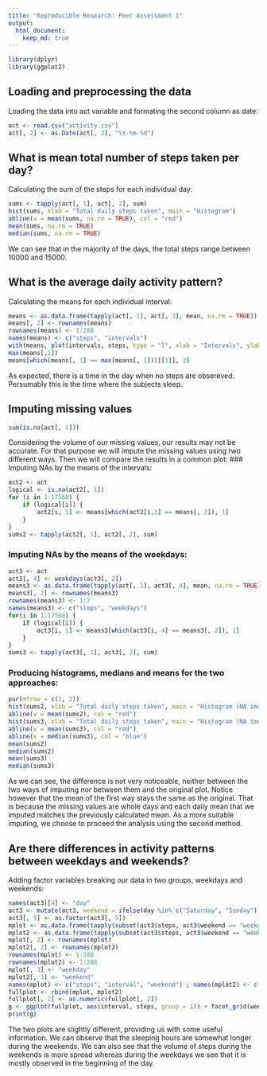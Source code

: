 ```yaml
---
title: "Reproducible Research: Peer Assessment 1"
output: 
  html_document:
    keep_md: true
---
```


```r
library(dplyr)
library(ggplot2)
```

## Loading and preprocessing the data
Loading the data into act variable and formating the second column as date:
```r
act <- read.csv("activity.csv")
act[, 2] <- as.Date(act[, 2], "%Y-%m-%d")
```

## What is mean total number of steps taken per day?
Calculating the sum of the steps for each individual day:
```r
sums <- tapply(act[, 1], act[, 2], sum)
hist(sums, xlab = "Total daily steps taken", main = "Histogram")
abline(v = mean(sums, na.rm = TRUE), col = "red")
mean(sums, na.rm = TRUE)
median(sums, na.rm = TRUE)
```
We can see that in the majority of the days, the total steps range between 10000 and 15000.

## What is the average daily activity pattern?
Calculating the means for each individual interval:
```r
means <- as.data.frame(tapply(act[, 1], act[, 3], mean, na.rm = TRUE))
means[, 2] <- rownames(means)
rownames(means) <- 1:288
names(means) <- c("steps", "intervals")
with(means, plot(intervals, steps, type = "l", xlab = "Intervals", ylab = "Average number of steps", main = "Daily pattern"))
max(means[,1])
means[which(means[, 1] == max(means[, 1]))[[1]], 2]
```
As expected, there is a time in the day when no steps are obsereved. Persumably this is the time where the subjects sleep.

## Imputing missing values
```r
sum(is.na(act[, 1]))
```
Considering the volume of our missing values, our results may not be accurate. For that purpose we will impute the missing values using two different ways. Then we will compare the results in a common plot:
### Imputing NAs by the means of the intervals:

```r
act2 <- act
logical <- is.na(act2[, 1])
for (i in 1:17568) {
    if (logical[i]) {
        act2[i, 1] <- means[which(act2[i,3] == means[, 2]), 1]
    }
}
sums2 <- tapply(act2[, 1], act2[, 2], sum)
```

### Imputing NAs by the means of the weekdays:

```r
act3 <- act
act3[, 4] <- weekdays(act3[, 2])
means3 <- as.data.frame(tapply(act[, 1], act3[, 4], mean, na.rm = TRUE))
means3[, 2] <- rownames(means3)
rownames(means3) <- 1:7
names(means3) <- c("steps", "weekdays")
for(i in 1:17568) {
    if (logical[i]) {
        act3[i, 1] <- means3[which(act3[i, 4] == means3[, 2]), 1]
    }
}
sums3 <- tapply(act3[, 1], act3[, 2], sum)
```
 
### Producing histograms, medians and means for the two approaches:

```r
par(mfrow = c(1, 2))
hist(sums2, xlab = "Total daily steps taken", main = "Histogram (NA imuted by inter)")
abline(v = mean(sums2), col = "red")
hist(sums3, xlab = "Total daily steps taken", main = "Histogram (NA imuted by day)")
abline(v = mean(sums3), col = "red")
abline(v = median(sums3), col = "blue")
mean(sums2)
median(sums2)
mean(sums3)
median(sums3)
```
As we can see, the difference is not very noticeable, neither between the two ways of imputing nor between them and the original plot. Notice however that the mean of the first way stays the same as the original. That is because the missing values are whole days and each daily mean that we imputed matches the previously calculated mean. As a more suitable imputing, we choose to proceed the analysis using the second method.

## Are there differences in activity patterns between weekdays and weekends?
Adding factor variables breaking our data in two groups, weekdays and weekends:
```r
names(act3)[4] <- "day"
act3 <- mutate(act3, weekend = ifelse(day %in% c("Saturday", "Sunday"), "weekend", "weekday"))
act3[, 5] <- as.factor(act3[, 5])
mplot <- as.data.frame(tapply(subset(act3$steps, act3$weekend == "weekday"), subset(act3$interval, act3$weekend == "weekday"), mean))
mplot2 <- as.data.frame(tapply(subset(act3$steps, act3$weekend == "weekend"), subset(act3$interval, act3$weekend == "weekend"), mean))
mplot[, 2] <- rownames(mplot)
mplot2[, 2] <- rownames(mplot2)
rownames(mplot) <- 1:288
rownames(mplot2) <- 1:288
mplot[, 3] <- "weekday"
mplot2[, 3] <- "weekend"
names(mplot) <- c("steps", "interval", "weekend") ; names(mplot2) <- c("steps", "interval", "weekend")
fullplot <- rbind(mplot, mplot2)
fullplot[, 2] <- as.numeric(fullplot[, 2])
g <- ggplot(fullplot, aes(interval, steps, group = 1)) + facet_grid(weekend~.) + geom_line()
print(g)
```
The two plots are slightly different, providing us with some useful information. We can observe that the sleeping hours are somewhat longer during the weekends. We can also see that the volume of steps during the weekends is more spread whereas during the weekdays we see that it is mostly observed in the beginning of the day.
